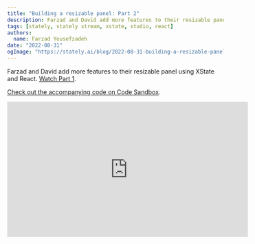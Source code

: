 ```yaml
---
title: "Building a resizable panel: Part 2"
description: Farzad and David add more features to their resizable panel using XState and React.
tags: [stately, stately stream, xstate, studio, react]
authors:
  name: Farzad Yousefzadeh
date: "2022-08-31"
ogImage: "https://stately.ai/blog/2022-08-31-building-a-resizable-panel.png"
---
```


Farzad and David add more features to their resizable panel using XState and React. [Watch Part 1](./building-a-resizable-panel).

[Check out the accompanying code on Code Sandbox](https://codesandbox.io/s/resizable-panel-example-jjgkzl?file=/src/index.tsx).

<iframe width="560" height="315" src="https://www.youtube-nocookie.com/embed/OoE9DykTDC8?controls=0" title="YouTube video player" frameborder="0" allow="accelerometer; autoplay; clipboard-write; encrypted-media; gyroscope; picture-in-picture; web-share" allowfullscreen></iframe>